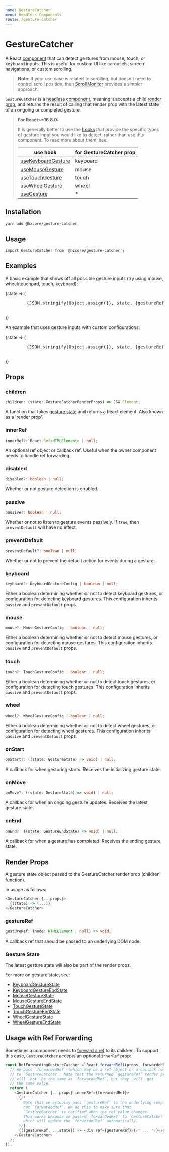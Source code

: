 ```yaml
---
name: GestureCatcher
menu: Headless Components
route: /gesture-catcher
---
```



# GestureCatcher

A React [component] that can detect gestures from mouse, touch, or keyboard inputs.
This is useful for custom UI like carousels, screen navigations,
or custom scrolling.

> **Note**: If your use case is related to scrolling,
> but doesn't need to control scroll position,
> then [ScrollMonitor] provides a simpler approach.

`GestureCatcher` is a [headless component], meaning
it accepts a child [render prop], and returns the result
of calling that render prop with the latest state of
an ongoing or completed gesture.

> **For React>=16.8.0:**
>
> It is generally better to use the [hooks]
> that provide the specific types of gesture input you would like to
> detect, rather than use this component. To read more about them, see:
>
> | use hook             | for GestureCatcher prop |
> | -------------------- | ----------------------- |
> | [useKeyboardGesture] | keyboard                |
> | [useMouseGesture]    | mouse                   |
> | [useTouchGesture]    | touch                   |
> | [useWheelGesture]    | wheel                   |
> | [useGesture]         | \*                      |

## Installation

```shell
yarn add @hzcore/gesture-catcher
```

## Usage

```
import GestureCatcher from '@hzcore/gesture-catcher';
```

## Examples

A basic example that shows off all possible gesture inputs
(try using mouse, wheel/touchpad, touch, keyboard):

<Playground>
  <GestureCatcher preventDefault>
    {state => (
      <pre
        tabIndex={1}
        ref={state.gestureRef}
        style={{width: '100%', minHeight: 400}}
      >
        {JSON.stringify(Object.assign({}, state, {gestureRef: null}), null, 2)}
      </pre>
    )}
  </GestureCatcher>
</Playground>

An example that uses gesture inputs with custom configurations:

<Playground>
  <GestureCatcher wheel={{threshold: 100}} keyboard={{preventDefault: true}}>
    {state => (
      <pre
        tabIndex={1}
        ref={state.gestureRef}
        style={{width: '100%', minHeight: 400}}
      >
        {JSON.stringify(Object.assign({}, state, {gestureRef: null}), null, 2)}
      </pre>
    )}
  </GestureCatcher>
</Playground>

## Props

### children

```ts
children: (state: GestureCatcherRenderProps) => JSX.Element;
```

A function that takes [gesture state] and returns a React element.
Also known as a 'render prop'.

### innerRef

```ts
innerRef?: React.Ref<HTMLElement> | null;
```

An optional ref object or callback ref.
Useful when the owner component needs to handle ref forwarding.

### disabled

```ts
disabled?: boolean | null;
```

Whether or not gesture detection is enabled.

### passive

```ts
passive?: boolean | null;
```

Whether or not to listen to gesture events passively.
If `true`, then `preventDefault` will have no effect.

### preventDefault

```ts
preventDefault?: boolean | null;
```

Whether or not to prevent the default action
for events during a gesture.

### keyboard

```ts
keyboard?: KeyboardGestureConfig | boolean | null;
```

Either a boolean determining whether or not to detect keyboard gestures,
or configuration for detecting keyboard gestures. This configuration
inherits `passive` and `preventDefault` props.

### mouse

```ts
mouse?: MouseGestureConfig | boolean | null;
```

Either a boolean determining whether or not to detect mouse gestures,
or configuration for detecting mouse gestures. This configuration
inherits `passive` and `preventDefault` props.

### touch

```ts
touch?: TouchGestureConfig | boolean | null;
```

Either a boolean determining whether or not to detect touch gestures,
or configuration for detecting touch gestures. This configuration
inherits `passive` and `preventDefault` props.

### wheel

```ts
wheel?: WheelGestureConfig | boolean | null;
```

Either a boolean determining whether or not to detect wheel gestures,
or configuration for detecting wheel gestures. This configuration
inherits `passive` and `preventDefault` props.

### onStart

```ts
onStart?: ((state: GestureState) => void) | null;
```

A callback for when gesturing starts.
Receives the initializing gesture state.

### onMove

```ts
onMove?: ((state: GestureState) => void) | null;
```

A callback for when an ongoing gesture updates.
Receives the latest gesture state.

### onEnd

```ts
onEnd?: ((state: GestureEndState) => void) | null;
```

A callback for when a gesture has completed.
Receives the ending gesture state.

## Render Props

A gesture state object passed to the GestureCatcher
render prop (children function).

In usage as follows:

```js
<GestureCatcher {...props}>
  {(state) => (...)}
</GestureCatcher>
```

### gestureRef

```ts
gestureRef: (node: HTMLElement | null) => void;
```

A callback ref that should be passed to an underlying DOM node.

### Gesture State

The latest gesture state will also be part of the render props.

For more on gesture state, see:

- [KeyboardGestureState]
- [KeyboardGestureEndState]
- [MouseGestureState]
- [MouseGestureEndState]
- [TouchGestureState]
- [TouchGestureEndState]
- [WheelGestureState]
- [WheelGestureEndState]

## Usage with Ref Forwarding

Sometimes a component needs to [forward a ref] to its children.
To support this case, `GestureCatcher` accepts an optional `innerRef` prop:

```js
const RefForwardingGestureCatcher = React.forwardRef((props, forwardedRef) => {
  // We pass `forwardedRef` (which may be a ref object or a callack ref)
  // to `GestureCatcher`. Note that the returned `gestureRef` render prop
  // will _not_ be the same as `forwardedRef`, but they _will_ get
  // the same value.
  return (
    <GestureCatcher {...props} innerRef={forwardedRef}>
      {/*
        Note that we actually pass `gestureRef` to the underlying component,
        not `forwardedRef`. We do this to make sure that
        `GestureCatcher` is notified when the ref value changes.
        This works because we passed `forwardedRef` to `GestureCatcher`,
        which will update the `forwardedRef` automatically.
      */}
      {({gestureRef, ...state}) => <div ref={gestureRef}>{/* ... */}</div>}
    </GestureCatcher>
  );
});
```

[component]: https://reactjs.org/docs/components-and-props.html
[hooks]: https://reactjs.org/docs/hooks-intro.html
[headless component]: https://medium.com/merrickchristensen/headless-user-interface-components-565b0c0f2e18
[render prop]: https://cdb.reacttraining.com/use-a-render-prop-50de598f11ce
[callback ref]: https://reactjs.org/docs/refs-and-the-dom.html#callback-refs
[forward a ref]: https://reactjs.org/docs/forwarding-refs.html
[usekeyboardgesture]: /use-keyboard-gesture
[usemousegesture]: /use-mouse-gesture
[usetouchgesture]: /use-touch-gesture
[usewheelgesture]: /use-wheel-gesture
[usegesture]: /use-gesture
[gesture state]: #render-props
[scrollmonitor]: /scroll-monitor
[keyboardgesturestate]: /use-keyboard-gesture#keyboardgesturestate
[mousegesturestate]: /use-mouse-gesture#mousegesturestate
[touchgesturestate]: /use-touch-gesture#touchgesturestate
[wheelgesturestate]: /use-wheel-gesture#wheelgesturestate
[keyboardgestureendstate]: /use-keyboard-gesture#keyboardgestureendstate
[mousegestureendstate]: /use-mouse-gesture#mousegestureendstate
[touchgestureendstate]: /use-touch-gesture#touchgestureendstate
[wheelgestureendstate]: /use-wheel-gesture#wheelgestureendstate
